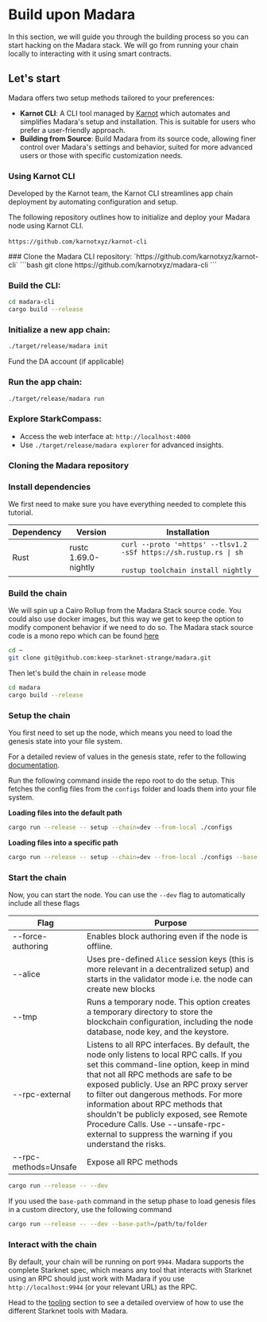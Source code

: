 
# Build upon Madara

In this section, we will guide you through the building process so you can start hacking on the Madara stack.
We will go from running your chain locally to interacting with it using smart contracts.

## Let's start

Madara offers two setup methods tailored to your preferences:

- **Karnot CLI**: A CLI tool managed by [Karnot](https://karnot.xyz) which automates and simplifies Madara's setup and installation. This is suitable for users who prefer a user-friendly approach.
- **Building from Source**: Build Madara from its source code, allowing finer control over Madara's settings and behavior, suited for more advanced users or those with specific customization needs.

### Using Karnot CLI

Developed by the Karnot team, the Karnot CLI streamlines app chain deployment by automating configuration and setup.

The following repository outlines how to initialize and deploy your Madara node using Karnot CLI.<br></br>
`https://github.com/karnotxyz/karnot-cli`

<Steps>	
### Clone the Madara CLI repository:    `https://github.com/karnotxyz/karnot-cli`
```bash 	
git clone https://github.com/karnotxyz/madara-cli	
```	

### Build the CLI:	
```bash	
cd madara-cli	
cargo build --release	
```	
### Initialize a new app chain:	
```bash 	
./target/release/madara init	
```	
Fund the DA account (if applicable)	

### Run the app chain:	
```bash 	
./target/release/madara run 	
```	

### Explore StarkCompass:	
- Access the web interface at: `http://localhost:4000`	
- Use `./target/release/madara explorer` for advanced insights.	
</Steps>	

### Cloning the Madara repository

<Steps>

### Install dependencies

We first need to make sure you have everything needed to complete this tutorial.

| Dependency | Version              | Installation                                                                                                  |
| ---------- | -------------------- | ------------------------------------------------------------------------------------------------------------- |
| Rust       | rustc 1.69.0-nightly | `curl --proto '=https' --tlsv1.2 -sSf https://sh.rustup.rs \| sh `<br></br>`rustup toolchain install nightly` |

### Build the chain

We will spin up a Cairo Rollup from the Madara Stack source code. You could also use docker images, but this way we get to keep
the option to modify component behavior if we need to do so. The Madara stack source code is a mono repo which can be found [here](https://github.com/keep-starknet-strange/madara)

```bash
cd ~
git clone git@github.com:keep-starknet-strange/madara.git
```

Then let's build the chain in `release` mode

```bash
cd madara
cargo build --release
```

### Setup the chain

You first need to set up the node, which means you need to load the genesis state into your file system.

For a detailed review of values in the genesis state, refer to the following [documentation](https://github.com/keep-starknet-strange/madara/blob/8c498ea363bfa995ac28154c449266f61a4679cc/docs/genesis.md#L4A%20little).

Run the following command inside the repo root to do the setup. This fetches the config files from the `configs` folder and loads them into
your file system.

**Loading files into the default path**

```bash
cargo run --release -- setup --chain=dev --from-local ./configs
```

**Loading files into a specific path**

```bash
cargo run --release -- setup --chain=dev --from-local ./configs --base-path=/path/to/folder
```

### Start the chain

Now, you can start the node. You can use the `--dev` flag to automatically include all these flags

| Flag                 | Purpose                                                                                                                                                                                                                                                                                                                                                                                                                                              |
| -------------------- | ---------------------------------------------------------------------------------------------------------------------------------------------------------------------------------------------------------------------------------------------------------------------------------------------------------------------------------------------------------------------------------------------------------------------------------------------------- |
| --force-authoring    | Enables block authoring even if the node is offline.                                                                                                                                                                                                                                                                                                                                                                                                 |
| --alice              | Uses pre-defined `Alice` session keys (this is more relevant in a decentralized setup) and starts in the validator mode i.e. the node can create new blocks                                                                                                                                                                                                                                                                                          |
| --tmp                | Runs a temporary node. This option creates a temporary directory to store the blockchain configuration, including the node database, node key, and the keystore.                                                                                                                                                                                                                                                                                     |
| --rpc-external       | Listens to all RPC interfaces. By default, the node only listens to local RPC calls. If you set this command-line option, keep in mind that not all RPC methods are safe to be exposed publicly. Use an RPC proxy server to filter out dangerous methods. For more information about RPC methods that shouldn't be publicly exposed, see Remote Procedure Calls. Use --unsafe-rpc-external to suppress the warning if you understand the risks. |
| --rpc-methods=Unsafe | Expose all RPC methods                                                                                                                                                                                                                                                                                                                                                                                                                               |

```bash
cargo run --release -- --dev
```

If you used the `base-path` command in the setup phase to load genesis files in a custom directory, use the following command

```bash
cargo run --release -- --dev --base-path=/path/to/folder
```

### Interact with the chain

By default, your chain will be running on port `9944`. Madara supports the complete Starknet spec, which means any tool that interacts with Starknet using an RPC
should just work with Madara if you use `http://localhost:9944` (or your relevant URL) as the RPC.

Head to the [tooling](./tools) section to see a detailed overview of how to use the different Starknet tools with Madara.

</Steps>
